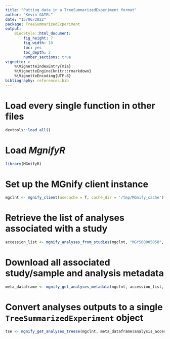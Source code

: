 ```yaml
---
title: "Putting data in a TreeSummarizedExperiment format"
author: "Kévin GATEL"
date: "15/06/2022"
package: TreeSummarizedExperiment
output:
    BiocStyle::html_document:
        fig_height: 7
        fig_width: 10
        toc: yes
        toc_depth: 2
        number_sections: true
vignette: >
    %\VignetteIndexEntry{mia}
    %\VignetteEngine{knitr::rmarkdown}
    %\VignetteEncoding{UTF-8}
bibliography: references.bib
---
```


# Load every single function in other files

```r
devtools::load_all()
```

# Load *MgnifyR*

```r
library(MGnifyR)
```

# Set up the MGnify client instance

```r
mgclnt <- mgnify_client(usecache = T, cache_dir = '/tmp/MGnify_cache')
```

# Retrieve the list of analyses associated with a study

```r
accession_list <- mgnify_analyses_from_studies(mgclnt, "MGYS00005058", usecache = T)
```
# Download all associated study/sample and analysis metadata

```r
meta_dataframe <- mgnify_get_analyses_metadata(mgclnt, accession_list, usecache = T )
```
# Convert analyses outputs to a single `TreeSummarizedExperiment` object

```r
tse <- mgnify_get_analyses_treese(mgclnt, meta_dataframe$analysis_accession, usecache = T)
```
